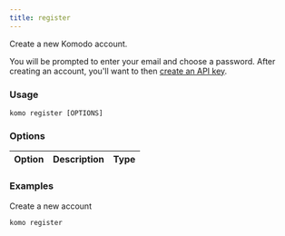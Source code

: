 ```yaml
---
title: register
---
```


Create a new Komodo account.

You will be prompted to enter your email and choose a password.
After creating an account, you'll want to then [create an API key](./api-key/create).

### Usage
`komo register [OPTIONS]`

### Options

| Option                              	| Description                                                                                    | Type |
|-------------------------------------	|----------------------------------------------------------------------------------------------- |----- |


### Examples

Create a new account
```bash
komo register
```
